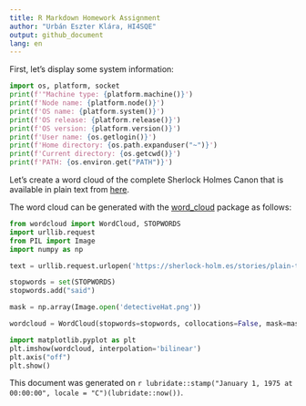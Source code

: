 ```yaml
---
title: R Markdown Homework Assignment
author: "Urbán Eszter Klára, HI4SQE"
output: github_document
lang: en
---
```


First, let's display some system information:

```python
import os, platform, socket
print(f'"Machine type: {platform.machine()}')
print(f'Node name: {platform.node()}')
print(f'OS name: {platform.system()}')
print(f'OS release: {platform.release()}')
print(f'OS version: {platform.version()}')
print(f'User name: {os.getlogin()}')
print(f'Home directory: {os.path.expanduser("~")}')
print(f'Current directory: {os.getcwd()}')
print(f'PATH: {os.environ.get("PATH")}')
```

Let's create a word cloud of the complete Sherlock Holmes Canon that is available in plain text from [here](https://sherlock-holm.es/stories/plain-text/cano.txt).

The word cloud can be generated with the [word_cloud](https://github.com/amueller/word_cloud) package as follows:

```python
from wordcloud import WordCloud, STOPWORDS
import urllib.request
from PIL import Image
import numpy as np

text = urllib.request.urlopen('https://sherlock-holm.es/stories/plain-text/cano.txt').read().decode('utf-8')

stopwords = set(STOPWORDS)
stopwords.add("said")

mask = np.array(Image.open('detectiveHat.png'))

wordcloud = WordCloud(stopwords=stopwords, collocations=False, mask=mask, margin=0, background_color='white').generate(text)

import matplotlib.pyplot as plt
plt.imshow(wordcloud, interpolation='bilinear')
plt.axis("off")
plt.show()
```

This document was generated on `r lubridate::stamp("January 1, 1975 at 00:00:00", locale = "C")(lubridate::now())`.
